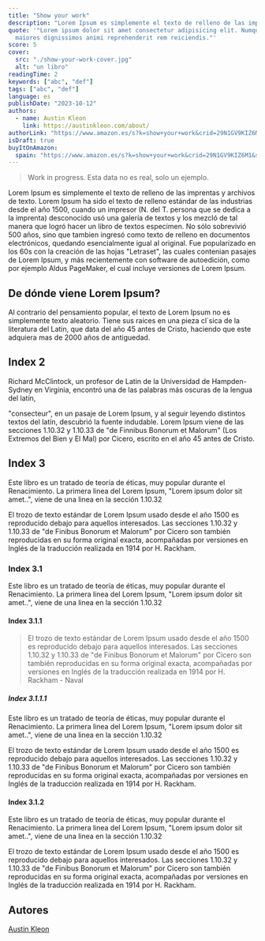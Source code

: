 ```yaml
---
title: "Show your work"
description: "Lorem Ipsum es simplemente el texto de relleno de las imprentas y archiv"
quote: '"Lorem ipsum dolor sit amet consectetur adipisicing elit. Numquam
  maiores dignissimos animi reprehenderit rem reiciendis."'
score: 5
cover:
  src: "./show-your-work-cover.jpg"
  alt: "un libro"
readingTime: 2
keywords: ["abc", "def"]
tags: ["abc", "def"]
language: es
publishDate: "2023-10-12"
authors:
  - name: Austin Kleon
    link: https://austinkleon.com/about/
authorLink: "https://www.amazon.es/s?k=show+your+work&crid=29N1GV9KIZ6M1&sprefix=%2Caps%2C203&ref=nb_sb_ss_recent_3_0_recent"
isDraft: true
buyItOnAmazon:
  spain: "https://www.amazon.es/s?k=show+your+work&crid=29N1GV9KIZ6M1&sprefix=%2Caps%2C203&ref=nb_sb_ss_recent_3_0_recent"
---
```


> Work in progress. Esta data no es real, solo un ejemplo.

Lorem Ipsum es simplemente el texto de relleno de las imprentas y archivos de texto. Lorem Ipsum ha sido el texto de relleno estándar de las industrias desde el año 1500, cuando un impresor (N. del T. persona que se dedica a la imprenta) desconocido usó una galería de textos y los mezcló de tal manera que logró hacer un libro de textos especimen. No sólo sobrevivió 500 años, sino que tambien ingresó como texto de relleno en documentos electrónicos, quedando esencialmente igual al original. Fue popularizado en los 60s con la creación de las hojas "Letraset", las cuales contenian pasajes de Lorem Ipsum, y más recientemente con software de autoedición, como por ejemplo Aldus PageMaker, el cual incluye versiones de Lorem Ipsum.

## De dónde viene Lorem Ipsum?

Al contrario del pensamiento popular, el texto de Lorem Ipsum no es simplemente texto aleatorio. Tiene sus raices en una pieza cl´sica de la literatura del Latin, que data del año 45 antes de Cristo, haciendo que este adquiera mas de 2000 años de antiguedad.

## Index 2

Richard McClintock, un profesor de Latin de la Universidad de Hampden-Sydney en Virginia, encontró una de las palabras más oscuras de la lengua del latín,

"consecteur", en un pasaje de Lorem Ipsum, y al seguir leyendo distintos textos del latín, descubrió la fuente indudable. Lorem Ipsum viene de las secciones 1.10.32 y 1.10.33 de "de Finnibus Bonorum et Malorum" (Los Extremos del Bien y El Mal) por Cicero, escrito en el año 45 antes de Cristo.

## Index 3

Este libro es un tratado de teoría de éticas, muy popular durante el Renacimiento. La primera linea del Lorem Ipsum, "Lorem ipsum dolor sit amet..", viene de una linea en la sección 1.10.32

El trozo de texto estándar de Lorem Ipsum usado desde el año 1500 es reproducido debajo para aquellos interesados. Las secciones 1.10.32 y 1.10.33 de "de Finibus Bonorum et Malorum" por Cicero son también reproducidas en su forma original exacta, acompañadas por versiones en Inglés de la traducción realizada en 1914 por H. Rackham.

### Index 3.1

Este libro es un tratado de teoría de éticas, muy popular durante el Renacimiento. La primera linea del Lorem Ipsum, "Lorem ipsum dolor sit amet..", viene de una linea en la sección 1.10.32

#### Index 3.1.1

> El trozo de texto estándar de Lorem Ipsum usado desde el año 1500 es reproducido debajo para aquellos interesados. Las secciones 1.10.32 y 1.10.33 de "de Finibus Bonorum et Malorum" por Cicero son también reproducidas en su forma original exacta, acompañadas por versiones en Inglés de la traducción realizada en 1914 por H. Rackham - Naval

##### Index 3.1.1.1

Este libro es un tratado de teoría de éticas, muy popular durante el Renacimiento. La primera linea del Lorem Ipsum, "Lorem ipsum dolor sit amet..", viene de una linea en la sección 1.10.32

El trozo de texto estándar de Lorem Ipsum usado desde el año 1500 es reproducido debajo para aquellos interesados. Las secciones 1.10.32 y 1.10.33 de "de Finibus Bonorum et Malorum" por Cicero son también reproducidas en su forma original exacta, acompañadas por versiones en Inglés de la traducción realizada en 1914 por H. Rackham.

#### Index 3.1.2

Este libro es un tratado de teoría de éticas, muy popular durante el Renacimiento. La primera linea del Lorem Ipsum, "Lorem ipsum dolor sit amet..", viene de una linea en la sección 1.10.32

El trozo de texto estándar de Lorem Ipsum usado desde el año 1500 es reproducido debajo para aquellos interesados. Las secciones 1.10.32 y 1.10.33 de "de Finibus Bonorum et Malorum" por Cicero son también reproducidas en su forma original exacta, acompañadas por versiones en Inglés de la traducción realizada en 1914 por H. Rackham.

## Autores

[Austin Kleon](https://austinkleon.com/about/)
